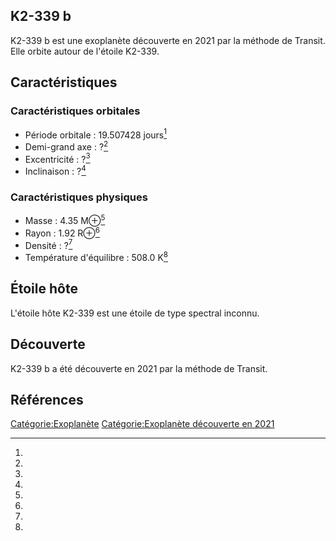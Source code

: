 == K2-339 b ==

{{Infobox Exoplanète
| nom = K2-339 b
| image = 
| légende = 
| étoile = K2-339
| constellation = 
| ascension_droite = 
| déclinaison = 
| distance = ?
| type_spectral = ?
| masse = 4.35 M⊕<ref></ref>
| rayon = 1.92 R⊕<ref></ref>
| densité = ?<ref></ref>
| gravité = ?<ref></ref>
| température = 508.0 K<ref></ref>
| période = 19.507428 j<ref></ref>
| demi_grand_axe = ?<ref></ref>
| excentricité = ?<ref></ref>
| inclinaison = ?<ref></ref>
| méthode_découverte = Transit
| date_découverte = 2021
| statut = Confirmée
}}

K2-339 b est une exoplanète découverte en 2021 par la méthode de Transit. Elle orbite autour de l'étoile K2-339.

== Caractéristiques ==

=== Caractéristiques orbitales ===
* Période orbitale : 19.507428 jours<ref></ref>
* Demi-grand axe : ?<ref></ref>
* Excentricité : ?<ref></ref>
* Inclinaison : ?<ref></ref>

=== Caractéristiques physiques ===
* Masse : 4.35 M⊕<ref></ref>
* Rayon : 1.92 R⊕<ref></ref>
* Densité : ?<ref></ref>
* Température d'équilibre : 508.0 K<ref></ref>

== Étoile hôte ==

{{Infobox Étoile
| nom = K2-339
| image = 
| légende = 
| constellation = 
| ascension_droite = 
| déclinaison = 
| distance = ?
| type_spectral = ?
| magnitude_absolue = 
| magnitude_apparente = 
| masse = ?<ref></ref>
| rayon = ?<ref></ref>
| température = ?<ref></ref>
| métallicité = ?<ref></ref>
| âge = ?<ref></ref>
}}

L'étoile hôte K2-339 est une étoile de type spectral inconnu.

== Découverte ==

K2-339 b a été découverte en 2021 par la méthode de Transit.

== Références ==
<references />

[[Catégorie:Exoplanète]]
[[Catégorie:Exoplanète découverte en 2021]]
